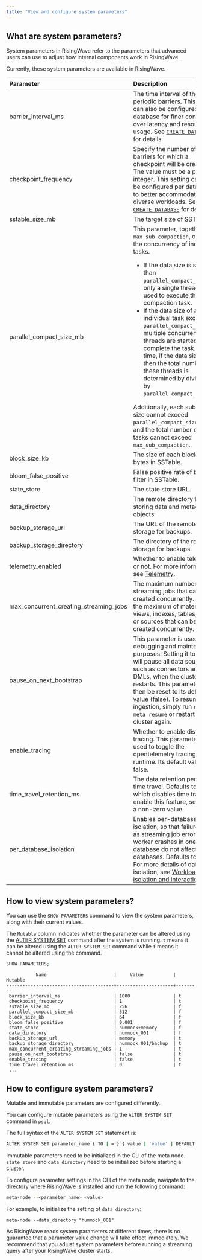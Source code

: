 ```yaml
---
title: "View and configure system parameters"
---
```


## What are system parameters?

System parameters in RisingWave refer to the parameters that advanced users can use to adjust how internal components work in RisingWave.

Currently, these system parameters are available in RisingWave.

| Parameter                                  | Description                                                                                                                                                                                                                                                                                                                                                                                                                                                                                                                                                                                                                                                        |
| :----------------------------------------- | :----------------------------------------------------------------------------------------------------------------------------------------------------------------------------------------------------------------------------------------------------------------------------------------------------------------------------------------------------------------------------------------------------------------------------------------------------------------------------------------------------------------------------------------------------------------------------------------------------------------------------------------------------------------- |
| barrier\_interval\_ms                      | The time interval of the periodic barriers. This setting can also be configured per database for finer control over latency and resource usage. See [`CREATE DATABASE`](/sql/commands/sql-create-database) for details.                                                                                                                                                                                                                                                                                                                                                                                                                                                                                                                            |
| checkpoint\_frequency                      | Specify the number of barriers for which a checkpoint will be created. The value must be a positive integer. This setting can also be configured per database to better accommodate diverse workloads. See [`CREATE DATABASE`](/sql/commands/sql-create-database) for details.                                                                                                                                                                                                                                                                                                                                                                                                                                                                                                                                                       |
| sstable\_size\_mb                          | The target size of SSTable.                                                                                                                                                                                                                                                                                                                                                                                                                                                                                                                                                                                                                                        |
| parallel\_compact\_size\_mb                | This parameter, together with `max_sub_compaction`, controls the concurrency of individual tasks. <ul><li>If the data size is smaller than `parallel_compact_size_mb`, only a single thread is used to execute the compaction task.</li><li>If the data size of an individual task exceeds `parallel_compact_size_mb`, multiple concurrent threads are started to complete the task. At this time, if the data size is N, then the total number of these threads is determined by dividing N by `parallel_compact_size_mb`.</li></ul> Additionally, each sub-task's size cannot exceed `parallel_compact_size_mb`, and the total number of sub-tasks cannot exceed `max_sub_compaction`. |
| block\_size\_kb                            | The size of each block in bytes in SSTable.                                                                                                                                                                                                                                                                                                                                                                                                                                                                                                                                                                                                                        |
| bloom\_false\_positive                     | False positive rate of bloom filter in SSTable.                                                                                                                                                                                                                                                                                                                                                                                                                                                                                                                                                                                                                    |
| state\_store                               | The state store URL.                                                                                                                                                                                                                                                                                                                                                                                                                                                                                                                                                                                                                                               |
| data\_directory                            | The remote directory for storing data and metadata objects.                                                                                                                                                                                                                                                                                                                                                                                                                                                                                                                                                                                                        |
| backup\_storage\_url                       | The URL of the remote storage for backups.                                                                                                                                                                                                                                                                                                                                                                                                                                                                                                                                                                                                                         |
| backup\_storage\_directory                 | The directory of the remote storage for backups.                                                                                                                                                                                                                                                                                                                                                                                                                                                                                                                                                                                                                   |
| telemetry\_enabled                         | Whether to enable telemetry or not. For more information, see [Telemetry](/operate/telemetry).                                                                                                                                                                                                                                                                                                                                                                                                                                                                                                                                                               |
| max\_concurrent\_creating\_streaming\_jobs | The maximum number of streaming jobs that can be created concurrently. That is, the maximum of materialized views, indexes, tables, sinks, or sources that can be created concurrently.                                                                                                                                                                                                                                                                                                                                                                                                                                                                            |
| pause\_on\_next\_bootstrap                 | This parameter is used for debugging and maintenance purposes. Setting it to true will pause all data sources, such as connectors and DMLs, when the cluster restarts. This parameter will then be reset to its default value (false). To resume data ingestion, simply run `risectl meta resume` or restart the cluster again.                                                                                                                                                                                                                                                                                                                                      |
| enable\_tracing                            | Whether to enable distributed tracing. This parameter is used to toggle the opentelemetry tracing during runtime. Its default value is false.                                                                                                                                                                                                                                                                                                                                                                                                                                                                                                                      |
| time\_travel\_retention\_ms                | The data retention period for time travel. Defaults to 0, which disables time travel. To enable this feature, set it to a a non-zero value.                                                                                                                                                                                                                                                                                                                                                                                                                                                                                                                        |
| per_database_isolation                | Enables per-database failure isolation, so that failures such as streaming job errors or worker crashes in one database do not affect other databases. Defaults to `true`. For more details of database isolation, see [Workload isolation and interaction](/operate/workload-isolation-interaction).                                                                                                                                                                                                                                                                                                                                                                                                                                                                                                                       |

## How to view system parameters?

You can use the `SHOW PARAMETERS` command to view the system parameters, along with their current values.

The `Mutable` column indicates whether the parameter can be altered using the [ALTER SYSTEM SET](#how-to-adjust-system-parameters) command after the system is running. `t` means it can be altered using the `ALTER SYSTEM SET` command while `f` means it cannot be altered using the command.

```bash
SHOW PARAMETERS;
```

```
           Name                         |     Value           | Mutable
----------------------------------------+---------------------+---------
 barrier_interval_ms                    | 1000                | t
 checkpoint_frequency                   | 1                   | t
 sstable_size_mb                        | 256                 | f
 parallel_compact_size_mb               | 512                 | f
 block_size_kb                          | 64                  | f
 bloom_false_positive                   | 0.001               | f
 state_store                            | hummock+memory      | f
 data_directory                         | hummock_001         | f
 backup_storage_url                     | memory              | t
 backup_storage_directory               | hummock_001/backup  | t
 max_concurrent_creating_streaming_jobs | 1                   | t
 pause_on_next_bootstrap                | false               | t
 enable_tracing                         | false               | t
 time_travel_retention_ms               | 0                   | t
 ...
```

## How to configure system parameters?

Mutable and immutable parameters are configured differently.

You can configure mutable parameters using the `ALTER SYSTEM SET` command in `psql`.

The full syntax of the `ALTER SYSTEM SET` statement is:

```bash
ALTER SYSTEM SET parameter_name { TO | = } { value | 'value' | DEFAULT };
```

Immutable parameters need to be initialized in the CLI of the meta node. `state_store` and `data_directory` need to be initialized before starting a cluster.

To configure parameter settings in the CLI of the meta node, navigate to the directory where RisingWave is installed and run the following command:

```bash
meta-node --<parameter_name> <value>
```

For example, to initialize the setting of `data_directory`:

`meta-node --data_directory "hummock_001"`

<Note>
As RisingWave reads system parameters at different times, there is no guarantee that a parameter value change will take effect immediately. We recommend that you adjust system parameters before running a streaming query after your RisingWave cluster starts.
</Note>

